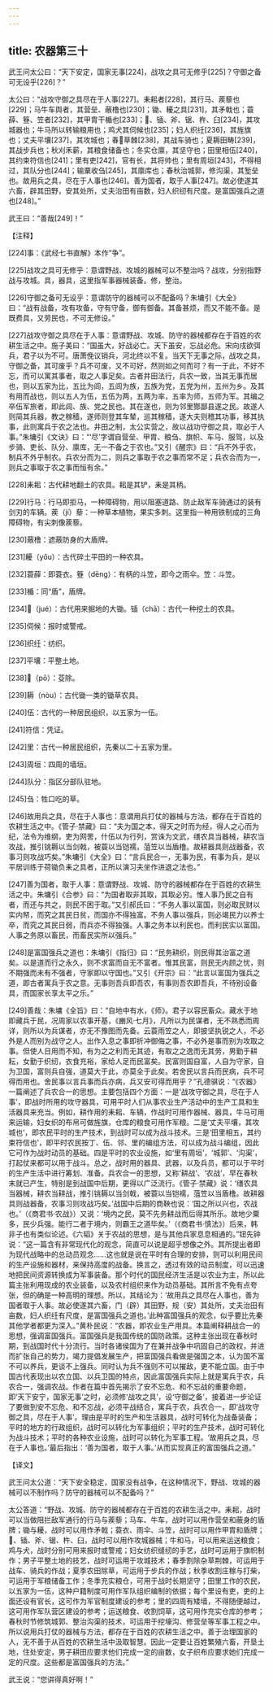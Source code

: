```yaml
---
---
---
```

title: 农器第三十
---




武王问太公曰：“天下安定，国家无事[224]，战攻之具可无修乎[225]？守御之备可无设乎[226]？”

太公曰：“战攻守御之具尽在于人事[227]。耒耜者[228]，其行马、蒺藜也[229]；马牛车舆者，其营垒、蔽橹也[230]；锄、耰之具[231]，其矛戟也；蓑薛、簦、笠者[232]，其甲胄干楯也[233]；、锸、斧、锯、杵、臼[234]，其攻城器也；牛马所以转输粮用也；鸡犬其伺候也[235]；妇人织纴[236]，其旌旗也；丈夫平壤[237]，其攻城也；春草棘[238]，其战车骑也；夏耨田畴[239]，其战步兵也；秋刈禾薪，其粮食储备也；冬实仓廪，其坚守也；田里相伍[240]，其约束符信也[241]；里有吏[242]，官有长，其将帅也；里有周垣[243]，不得相过，其队分也[244]；输粟收刍[245]，其廪库也；春秋治城郭，修沟渠，其堑垒也。故用兵之具，尽在于人事也[246]。善为国者，取于人事[247]。故必使遂其六畜，辟其田野，安其处所，丈夫治田有亩数，妇人织纫有尺度。是富国强兵之道也[248]。”

武王曰：“善哉[249]！”

【注释】

[224]事：《武经七书直解》本作“争”。

[225]战攻之具可无修乎：意谓野战、攻城的器械可以不整治吗？战攻，分别指野战与攻城。具，器具，这里指军事器械装备。修，整治。

[226]守御之备可无设乎：意谓防守的器械可以不配备吗？朱墉引《大全》曰：“战有战备，攻有攻备，守有守备，御有御备。其备甚烦，而又不能不备。是既费具，又劳民也，不可无修设。”

[227]战攻守御之具尽在于人事：意谓野战、攻城、防守的器械都存在于百姓的农耕生活之中。施子美曰：“国虽大，好战必亡。天下虽安，忘战必危。宋向戌欲弭兵，君子以为不可。唐萧俛议销兵，河北终以不复。当天下无事之际，战攻之具，守御之备，其可废乎？兵不可废，又不可好，然则如之何而可？有一于此，不好不忘，而可以寓其事者，取之人事足矣。古者井田法行，兵农一致，当其无事而居也，则以五家为比，五比为闾，五闾为族，五族为党，五党为州，五州为乡。及其有用而战也，则以五人为伍，五伍为两，五两为率，五率为师，五师为军。其编之卒伍军旅者，即此闾、族、党之民也。其在遂也，则为邻里酂鄙县遂之民。故遂人则简其兵器，教之稼穑，遂师则登其车辇，巡其稼穑，遂大夫则稽其功事，移其执事，此则寓兵于农之法也。井田之制，太公实营之，故以战功守御之具，取必于人事。”朱墉引《文诀》曰：“‘尽’字谓自营垒、甲胄、粮刍、旗帜、车马、服驾，以及步骑、吏长、队分、廪库，无一不备之于农也。”又引《醒宗》曰：“兵不外乎农，制兵不外乎制农。兵农分而为二，则兵之事取于农之事而常不足；兵农合而为一，则兵之事取于农之事而恒有余。”

[228]耒耜：古代耕地翻土的农具。耜是其铲，耒是其柄。

[229]行马：行马即拒马，一种障碍物，用以阻塞道路、防止敌军车骑通过的装有剑刃的车辆。蒺（jí）藜：一种草本植物，果实多刺。这里指一种用铁制成的三角障碍物，有尖刺像蒺藜。

[230]蔽橹：遮蔽防身的大盾牌。

[231]耰（yōu）：古代碎土平田的一种农具。

[232]蓑薛：即蓑衣。簦（dēng）：有柄的斗笠，即今之雨伞。笠：斗笠。

[233]楯：同“盾”，盾牌。

[234]（jué）：古代用来掘地的大锄。锸（chā）：古代一种挖土的农具。

[235]伺候：报时或警戒。

[236]织纴：纺织。

[237]平壤：平整土地。

[238]（pō）：芟除。

[239]耨（nòu）：古代锄一类的锄草农具。

[240]伍：古代的一种居民组织，以五家为一伍。

[241]符信：凭证。

[242]里：古代一种居民组织，先秦以二十五家为里。

[243]周垣：四周的墙垣。

[244]队分：指区分部队驻地。

[245]刍：牲口吃的草。

[246]故用兵之具，尽在于人事也：意谓用兵打仗的器械与方法，都存在于百姓的农耕生活之中。《管子·禁藏》曰：“夫为国之本，得天之时而为经，得人之心而为纪，法令为维纲，吏为网罟，什伍以为行列，赏诛为文武，缮农具当器械，耕农当攻战，推引铫耨以当剑戟，被蓑以当铠襦，菹笠以当盾橹。故耕器具则战器备，农事习则攻战巧矣。”朱墉引《大全》曰：“言兵民合一，无事为民，有事为兵，是以平居训练于荷锄负耒之具者，正所以演习夫坐作进退之法也。”

[247]善为国者，取于人事：意谓野战、攻城、防守的器械都存在于百姓的农耕生活之中。朱墉引《合参》曰：“为国者取非其取，其取必穷。惟人事乃民之自有者，而还与共之，则民不困于取。”又引郝氏曰：“不务人事以富国，则必取民财以实内帑，而究之其民日贫，而国亦不得独富。不务人事以强兵，则必竭民力以养士卒，而究之其民日弱，而兵亦不得独强。人事之务本以利民也，而利民实以富国。人事之务原以畜民，而畜民实所以强兵。”

[248]是富国强兵之道也：朱墉引《指归》曰：“民务耕织，则民得其治富之道矣。以是道而行之永久，则不求富而自无不富者。惟其民富，则民无内顾之忧，则不期强而未有不强者，守家即以守国也。”又引《开宗》曰：“此言以富国为强兵之道，即古者寓兵于农之意。无事则吾兵即吾农，有事则吾农即吾兵，不待别设备具，而国家长享太平之乐。”

[249]善哉：朱墉《全旨》曰：“自地中有水，《师》。君子以容民畜众。藏水于地即藏兵于民，况周家以农事开基，《豳风·七月》，凡所以为民谋者，无不熟悉而周详，则所以为兵谋者，亦无不豫图而先备。云蓑雨笠之人，即披坚执锐之人，不必外是人而别为战守之人。出作入息之事即折冲御侮之事，不必外是事而别为攻取之事。但使人日用而不知，有为之之利而无其迹，有取之之逸而无其劳，男勤于耕耘，女勤于织纫，衣食充裕，家给人足而民富矣。民富则国自富，人自为守家，自为卫国，富则兵自强，道莫大于此，亦莫全于此矣。若舍民以言兵而民病，兵不可得而用也。舍民事以言兵事而兵亦病，兵又安可得而用乎？”孔德骐说：“《农器》一篇阐述了兵农合一的思想。主要包括四个方面：一是‘战攻守御之具，尽在于人事’，即战时所用的攻守器具，可用平时人们从事农业生产活动中的生产工具和生活器具来充当。例如，耕作用的耒耜、车辆，作战时可用作器械、器具，牛马可用来运输，妇女织的布帛可做旌旗，仓库的粮食可用作军粮。二是‘丈夫平壤，其攻城也’，即农民平时的生产技术，到战时可以成为战斗技术。三是‘田里相五，其约束符信也’，即平时农民按丁、伍、邻、里的编组方法，可以成为战斗编组，因此它可作为战时动员的基础。四是平时的农业设施，如‘里有周垣’，‘城郭’、‘沟渠’，打起仗来都可以用于战斗。总之，战时用的器具、武器，以及兵员，都可以于平时的生产生活中进行筹划、准备。兵农合一的思想，又称‘耕战’、‘农战’，早在春秋末就已产生，特别是到战国中后期，更得以广泛流行。《管子·禁藏》说：‘缮农具当器械，耕农当耕战，推引铫耨以当剑戟，被蓑以当铠襦，菹笠以当盾橹。故耕器具则战器备，农事习则攻战巧矣。’战国中后期的商鞅也说：‘国之所以兴也，农战也。’（《商君书·农战》）又说：‘境内之民，莫不先务耕战而后得其所乐。故地少粟多，民少兵强。能行二者于境内，则霸王之道毕矣。’（《商君书·慎法》）后来，韩非子也有类似论述。《六韬》关于农战的思想，是与其他兵家息息相通的。”钮先钟说：“这一篇含有非常现代化的观念，简直可以说是超乎想像之外。其所提出者即为现代战略中的总动员观念……这也就是说在平时有合理的安排，则可以利用民间的生产设施和器材，来保持高度的战备。换言之，透过有效的动员制度，可以迅速地把民间资源转换成为军事装备。那个时代的国民经济生活是以农业为主，所以此篇主张利用现成的农业装备，以及农村组织来作为动员基础。其所言不免有点夸张，但的确是一种高明的理想。所以，其结论为：‘故用兵之具尽在人事也，善为国者取于人事。故必使遂其六畜，门（辟）其田野，规（安）其处所，丈夫治田有亩数，妇人织纴有尺度，是富国强兵之道也。’此种富国强兵的观念，似乎要比先秦其他学者都更为深入。”黄朴民说：“农器，即农业生产用具。本篇阐释耕战合一的思想，强调富国强兵。富国强兵是我国传统的国防政策。这种主张出现在春秋时期，到战国时代十分流行。当时各诸侯国为了在兼并战争中巩固自己的政权，并进而扩张自己的势力，竭力提倡发展生产，把富国强兵看做是强国之本，认为国不富不可以养兵，更谈不上强兵。同时认为兵不强则不可以摧敌，更不能立国。由于中国古代表现出以农立国、以兵卫国的特点，因此富国强兵实际上就是寓兵于农，兵农合一，强调农战。作者在篇中首先揭示了安不忘危、和不忘战的重要命题，即‘天下安宁，国家无事’之时，必须修‘战攻之具’，设‘守御之备’，接着进一步论证了要做到安不忘危、和不忘战，必须平战结合，寓兵于农，兵农合一，即‘战攻守御之具，尽在于人事’。理由是平时的生产和生活器具，战时可转化为战备装备；平时的地方的行政组织，战时可以转化为军事组织；平时的生产技术，战时可转化为战斗技术；平时的各种农业设施，战时可以转化为军事工程。‘故用兵之具，尽在于人事也。’最后指出：‘善为国者，取于人事。’从而实现真正的富国强兵之道。”

【译文】

武王问太公道：“天下安全稳定，国家没有战争，在这种情况下，野战、攻城的器械可以不制作吗？防守的器械可以不配备吗？”

太公答道：“野战、攻城、防守的器械都存在于百姓的农耕生活之中。耒耜，战时可以当做阻拦敌军通行的行马与蒺藜；马车、牛车，战时可以用作营垒和蔽身的盾牌；锄与耰，战时可以用作矛戟；蓑衣、雨伞、斗笠，战时可以用作甲胄和盾牌；、锸、斧、锯、杵、臼，战时可以用作攻城器械；牛和马，可以用来运送粮食；鸡与犬，战时分别可用来报时或警戒；妇女纺织缝纫的手艺，战时可运用于旗帜制作；男子平整土地的技艺，战时可运用于攻城技术；春季割除杂草荆棘，可运用于战车、骑兵的作战；夏季农田除草，可运用于步兵的作战；秋季收割庄稼与打柴，可运用于军粮储备工作；冬季充实粮仓，可用于战时长期坚守；田里工作的农民，以五家为一伍，这种户籍制度可用作军队组织编制的依据；每个里设有吏，吏的上面还设有官长，这可作为军官制度建设的参考；里的四周有矮墙，不得随便越过，这可用作军队营区建设的参考；运送粮食、收割饲草，这可用作充实仓库的参考；春秋时节修筑城郭、整治沟渠的技术，可运用于挖壕沟、修营垒等军事工程之中。所以说用兵打仗的器械与方法，都存在于百姓的农耕生活之中。善于治理国家的人，无不善于从百姓的农耕生活中汲取智慧。因此一定要让百姓繁殖六畜，开垦土地，住处安定，男子耕田应要求他们完成一定的亩数，女子织布应要求她们完成一定的尺度。这些都是富国强兵的方法。”

武王说：“您讲得真好啊！”